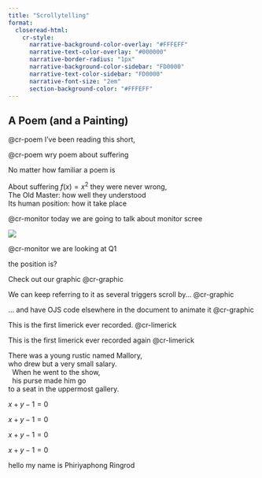 ```yaml
---
title: "Scrollytelling"
format:
  closeread-html:
    cr-style:
      narrative-background-color-overlay: "#FFFEFF"
      narrative-text-color-overlay: "#000000"
      narrative-border-radius: "1px"
      narrative-background-color-sidebar: "FD0000"
      narrative-text-color-sidebar: "FD0000"
      narrative-font-size: "2em"
      section-background-color: "#FFFEFF"
---
```


:::: {.cr-section layout="overlay-center"}
# A Poem (and a Painting)

@cr-poem I've been reading this short,

[@cr-poem]{hlz="cr-suffering"} wry poem about suffering

No matter how familiar a poem is

::: {#cr-poem}
| [About suffering $f(x) = x^2$]{#cr-suffering} they were never wrong,
| The Old Master: how well they understood
| Its human position: how it take place
:::
::::

:::: cr-section
@cr-monitor today we are going to talk about monitor scree

::: {#cr-monitor}
![](images/empty_grid_yo.svg){fig-align="center"}
:::

[@cr-monitor]{pan-to="-70%,70%" scale-by="2.7"} we are looking at Q1

the position is?

::::


::::{.cr-section layout="sidebar-right"}

:::{.progress-block}
Check out our graphic @cr-graphic

We can keep referring to it as several triggers scroll by... @cr-graphic

... and have OJS code elsewhere in the document to animate it @cr-graphic
:::

This is the first limerick ever recorded. @cr-limerick


This is the first limerick ever recorded again @cr-limerick

:::{#cr-limerick .scale-to-fill}
| There was a young rustic named [Mallory]{#cr-mallory},
| who drew but a very small [salary]{#cr-salary}.
|   When he went to the show,
|   his purse made him go
| to a seat in the uppermost gallery.
:::

:::{#cr-graphic .scale-to-fill}

$x+y-1=0$

$x+y-1=0$

$x+y-1=0$

$x+y-1=0$

:::

::::



hello my name is Phiriyaphong Ringrod
